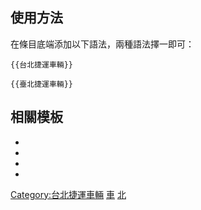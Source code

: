 {{NoteTA|G1=MediaWiki}}{{Documentation subpage}}<!-- 在本行下編輯模板說明 -->

== 使用方法 ==
在條目底端添加以下語法，兩種語法擇一即可：
<pre>{{台北捷運車輛}}</pre>
<pre>{{臺北捷運車輛}}</pre>

== 相關模板 == 
*{{Tl|新北捷運車輛}}
*{{Tl|桃園捷運車輛}}
*{{Tl|臺中捷運車輛}}
*{{Tl|高雄捷運車輛}}

<includeonly>
[[Category:台北捷運車輛]]
[[Category:台北捷運模板|車]]
[[Category:台灣鐵路車輛列表模板|北]]
</includeonly>
